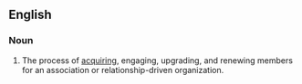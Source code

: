 ==English==

===Noun===
{{en-noun|-}}

# {{lb|en|marketing}} The process of [[acquiring]], engaging, upgrading, and renewing members for an association or relationship-driven organization.